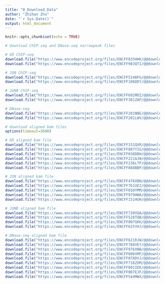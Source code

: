 ```yaml
---
title: "0_Download_Data"
author: "Zhihan Zhu"
date: "`r Sys.Date()`"
output: html_document
---
```


```r
knitr::opts_chunk$set(echo = TRUE)
```

```r
# download ChIP-seq and DNase-seq narrowpeak files

# GR ChIP-seq
download.file("https://www.encodeproject.org/files/ENCFF835HHK/@@download/ENCFF835HHK.bed.gz", dest = "../data/peaks/GR_t1_rep2.bed.gz")
download.file("https://www.encodeproject.org/files/ENCFF983QTI/@@download/ENCFF983QTI.bed.gz", dest = "../data/peaks/GR_t12_rep2.bed.gz")

# JUN ChIP-seq
download.file("https://www.encodeproject.org/files/ENCFF524BFG/@@download/ENCFF524BFG.bed.gz", dest = "../data/peaks/JUN_t1_rep2.bed.gz")
download.file("https://www.encodeproject.org/files/ENCFF106DDY/@@download/ENCFF106DDY.bed.gz", dest = "../data/peaks/JUN_t12_rep2.bed.gz")

# JUNB ChIP-seq
download.file("https://www.encodeproject.org/files/ENCFF692MOZ/@@download/ENCFF692MOZ.bed.gz", dest = "../data/peaks/JUNB_t1_rep2.bed.gz")
download.file("https://www.encodeproject.org/files/ENCFF381ZAP/@@download/ENCFF381ZAP.bed.gz", dest = "../data/peaks/JUNB_t12_rep2.bed.gz")

# DNase-seq
download.file("https://www.encodeproject.org/files/ENCFF281NNE/@@download/ENCFF281NNE.bed.gz", dest = "../data/peaks/DNase_t1_rep2.bed.gz")
download.file("https://www.encodeproject.org/files/ENCFF201LWV/@@download/ENCFF201LWV.bed.gz", dest = "../data/peaks/DNase_t12_rep2.bed.gz")
```

```r
# download aligned bam files
options(timeout=3600)

# GR aligned bam file
download.file("https://www.encodeproject.org/files/ENCFF331QXR/@@download/ENCFF331QXR.bam", dest = "../data/aligned/GR_t1_rep1.bam")
download.file("https://www.encodeproject.org/files/ENCFF807YIG/@@download/ENCFF807YIG.bam", dest = "../data/aligned/GR_t1_rep2.bam")
download.file("https://www.encodeproject.org/files/ENCFF038DBH/@@download/ENCFF038DBH.bam", dest = "../data/aligned/GR_t1_rep3.bam")
download.file("https://www.encodeproject.org/files/ENCFF221AJW/@@download/ENCFF221AJW.bam", dest = "../data/aligned/GR_t12_rep1.bam")
download.file("https://www.encodeproject.org/files/ENCFF236LTP/@@download/ENCFF236LTP.bam", dest = "../data/aligned/GR_t12_rep2.bam")
download.file("https://www.encodeproject.org/files/ENCFF888BBP/@@download/ENCFF888BBP.bam", dest = "../data/aligned/GR_t12_rep3.bam")

# JUN aligned bam file
download.file("https://www.encodeproject.org/files/ENCFF476XBN/@@download/ENCFF476XBN.bam", dest = "../data/aligned/JUN_t1_rep2.bam")
download.file("https://www.encodeproject.org/files/ENCFF761UEZ/@@download/ENCFF761UEZ.bam", dest = "../data/aligned/JUN_t1_rep3.bam")
download.file("https://www.encodeproject.org/files/ENCFF010YMM/@@download/ENCFF010YMM.bam", dest = "../data/aligned/JUN_t12_rep1.bam")
download.file("https://www.encodeproject.org/files/ENCFF979HWA/@@download/ENCFF979HWA.bam", dest = "../data/aligned/JUN_t12_rep2.bam")
download.file("https://www.encodeproject.org/files/ENCFF151HUH/@@download/ENCFF151HUH.bam", dest = "../data/aligned/JUN_t12_rep3.bam")

# JUNB aligned bam file
download.file("https://www.encodeproject.org/files/ENCFF720VQA/@@download/ENCFF720VQA.bam", dest = "../data/aligned/JUNB_t1_rep2.bam")
download.file("https://www.encodeproject.org/files/ENCFF528TQB/@@download/ENCFF528TQB.bam", dest = "../data/aligned/JUNB_t1_rep3.bam")
download.file("https://www.encodeproject.org/files/ENCFF807GKK/@@download/ENCFF807GKK.bam", dest = "../data/aligned/JUNB_t12_rep1.bam")
download.file("https://www.encodeproject.org/files/ENCFF625YHJ/@@download/ENCFF625YHJ.bam", dest = "../data/aligned/JUNB_t12_rep2.bam")

# DNase-seq aligned bam file
download.file("https://www.encodeproject.org/files/ENCFF621RJW/@@download/ENCFF621RJW.bam", dest = "../data/aligned/DNase_t1_rep1.bam")
download.file("https://www.encodeproject.org/files/ENCFF788VEY/@@download/ENCFF788VEY.bam", dest = "../data/aligned/DNase_t1_rep2.bam")
download.file("https://www.encodeproject.org/files/ENCFF976XNB/@@download/ENCFF976XNB.bam", dest = "../data/aligned/DNase_t1_rep3.bam")
download.file("https://www.encodeproject.org/files/ENCFF806VMF/@@download/ENCFF806VMF.bam", dest = "../data/aligned/DNase_t1_rep4.bam")
download.file("https://www.encodeproject.org/files/ENCFF078DVJ/@@download/ENCFF078DVJ.bam", dest = "../data/aligned/DNase_t1_rep5.bam")
download.file("https://www.encodeproject.org/files/ENCFF716ZOM/@@download/ENCFF716ZOM.bam", dest = "../data/aligned/DNase_t12_rep1.bam")
download.file("https://www.encodeproject.org/files/ENCFF891IEK/@@download/ENCFF891IEK.bam", dest = "../data/aligned/DNase_t12_rep2.bam")
download.file("https://www.encodeproject.org/files/ENCFF007EJF/@@download/ENCFF007EJF.bam", dest = "../data/aligned/DNase_t12_rep3.bam")
download.file("https://www.encodeproject.org/files/ENCFF544MWX/@@download/ENCFF544MWX.bam", dest = "../data/aligned/DNase_t12_rep5.bam")
```

